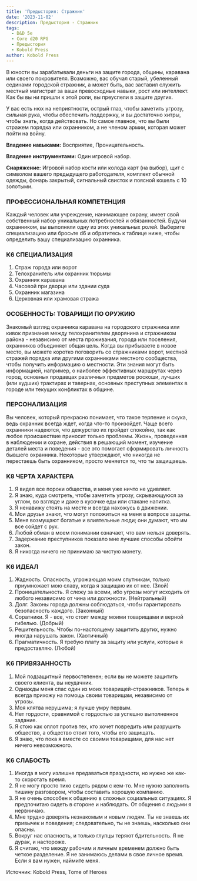 ```yaml
---
title: 'Предыстория: Стражник'
date: '2023-11-02'
description: Предыстория - Стражник
tags:
  - D&D 5e
  - Core d20 RPG
  - Предыстория
  - Kobold Press
author: Kobold Press
---
```


В юности вы зарабатывали деньги на защите города, общины, каравана или своего покровителя. Возможно, вас обучал старый, убеленный сединами городской стражник, а может быть, вас заставил служить местный магистрат за ваши превосходные навыки, рост или интеллект. Как бы вы ни пришли к этой роли, вы преуспели в защите других.

У вас есть нюх на неприятности, острый глаз, чтобы заметить угрозу, сильная рука, чтобы обеспечить поддержку, и вы достаточно хитры, чтобы знать, когда действовать. Но самое главное, что вы были стражем порядка или охранником, а не членом армии, которая может пойти на войну.

**Владение навыками:** Восприятие, Проницательность.

**Владение инструментами:** Один игровой набор.

**Снаряжение:** Игровой набор кости или колода карт (на выбор), щит с символом вашего предыдущего работодателя, комплект обычной одежды, фонарь закрытый, сигнальный свисток и поясной кошель с 10 золотыми.

### ПРОФЕССИОНАЛЬНАЯ КОМПЕТЕНЦИЯ

Каждый человек или учреждение, нанимающее охрану, имеет свой собственный набор уникальных потребностей и обязанностей. Будучи охранником, вы выполняли одну из этих уникальных ролей. Выберите специализацию или бросьте d6 и обратитесь к таблице ниже, чтобы определить вашу специализацию охранника.

### К6 СПЕЦИАЛИЗАЦИЯ

1. Страж города или ворот
2. Телохранитель или охранник тюрьмы
3. Охранник каравана
4. Часовой при дворце или здании суда
5. Охранник магазина
6. Церковная или храмовая стража

### ОСОБЕННОСТЬ: ТОВАРИЩИ ПО ОРУЖИЮ

Знакомый взгляд охранника каравана на городского стражника или кивок признания между телохранителем дворянина и стражником района - независимо от места проживания, города или поселения, охранников объединяет общая цель. Когда вы прибываете в новое место, вы можете коротко поговорить со стражниками ворот, местной стражей порядка или другими охранниками местного сообщества, чтобы получить информацию о местности. Эти знания могут быть информацией, например, о наиболее эффективных маршрутах через город, основных продавцах различных предметов роскоши, лучших (или худших) трактирах и тавернах, основных преступных элементах в городе или текущих конфликтах в общине.

### ПЕРСОНАЛИЗАЦИЯ

Вы человек, который прекрасно понимает, что такое терпение и скука, ведь охранник всегда ждет, когда что-то произойдет. Чаще всего охранники надеются, что дежурство их пройдет спокойно, так как любое происшествие приносит только проблемы. Жизнь, проведенная в наблюдении и охране, действия в решающий момент, изучение деталей места и поведения - все это помогает сформировать личность бывшего охранника. Некоторые утверждают, что никогда не перестаешь быть охранником, просто меняется то, что ты защищаешь.

### К8 ЧЕРТА ХАРАКТЕРА

1. Я видел все пороки общества, и меня уже ничто не удивляет.
2. Я знаю, куда смотреть, чтобы заметить угрозу, скрывающуюся за углом, во взгляде и даже в кусочке еды или стакане напитка.
3. Я ненавижу стоять на месте и всегда нахожусь в движении.
4. Мои друзья знают, что могут положиться на меня в вопросе защиты.
5. Меня возмущают богатые и влиятельные люди; они думают, что им все сойдет с рук.
6. Любой обман в моем понимании означает, что вам нельзя доверять.
7. Задержание преступников показало мне лучшие способы обойти закон.
8. Я никогда ничего не принимаю за чистую монету.

### К6 ИДЕАЛ

1. Жадность. Опасность, угрожающая моим спутникам, только приумножает мою славу, когда я защищаю их от нее. (Злой)
2. Проницательность. Я слежу за всеми, ибо угрозы могут исходить от любого независимо от чина или должности. (Нейтральный)
3. Долг. Законы города должны соблюдаться, чтобы гарантировать безопасность каждого. (Законный)
4. Соратники. Я - все, что стоит между моими товарищами и верной гибелью. (Добрый)
5. Решительность. Чтобы по-настоящему защитить других, нужно иногда нарушать закон. (Хаотичный)
6. Прагматичность. Я требую плату за защиту или услуги, которые я предоставляю. (Любой)

### К6 ПРИВЯЗАННОСТЬ

1. Мой подзащитный первостепенен; если вы не можете защитить своего клиента, вы неудачник.
2. Однажды меня спас один из моих товарищей-стражников. Теперь я всегда прихожу на помощь своим товарищам, независимо от угрозы.
3. Моя клятва нерушима; я лучше умру первым.
4. Нет гордости, сравнимой с гордостью за успешно выполненное задание.
5. Я стою как оплот против тех, кто хочет повредить или разрушить общество, а общество стоит того, чтобы его защищать.
6. Я знаю, что пока я вместе со своими товарищами, для нас нет ничего невозможного.

### К6 СЛАБОСТЬ

1. Иногда я могу излишне предаваться праздности, но нужно же как-то скоротать время.
2. Я не могу просто тихо сидеть рядом с кем-то. Мне нужно заполнить тишину разговором, чтобы составить хорошую компанию.
3. Я не очень способен к общению в сложных социальных ситуациях. Я предпочитаю сидеть в стороне и наблюдать. От общения с людьми я нервничаю.
4. Мне трудно доверять незнакомым и новым людям. Ты не знаешь их привычек и поведения; следовательно, ты не знаешь, насколько они опасны.
5. Вокруг нас опасность, и только глупцы теряют бдительность. Я не дурак, и настороже.
6. Я считаю, что между рабочим и личным временем должно быть четкое разделение. Я не занимаюсь делами в свое личное время. Если я вам нужен, наймите меня.

Источник: Kobold Press, Tome of Heroes
